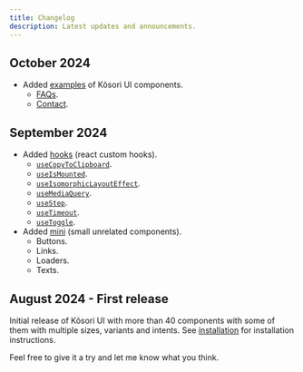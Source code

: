 ```yaml
---
title: Changelog
description: Latest updates and announcements.
---
```


## October 2024

- Added [examples](/examples) of Kõsori UI components.
  - [FAQs](/examples/faqs).
  - [Contact](/examples/contact).

## September 2024

- Added [hooks](/docs/hooks) (react custom hooks).
  - [`useCopyToClipboard`](/docs/hooks/use-copy-to-clipboard).
  - [`useIsMounted`](/docs/hooks/use-is-mounted).
  - [`useIsomorphicLayoutEffect`](/docs/hooks/use-isomorphic-layout-effect).
  - [`useMediaQuery`](/docs/hooks/use-media-query).
  - [`useStep`](/docs/hooks/use-step).
  - [`useTimeout`](/docs/hooks/use-timeout).
  - [`useToggle`](/docs/hooks/use-toggle).
- Added [mini](/docs/mini) (small unrelated components).
  - Buttons.
  - Links.
  - Loaders.
  - Texts.

## August 2024 - First release

Initial release of Kõsori UI with more than 40 components with some of them with multiple sizes, variants and intents.
See [installation](/docs/ui/installation) for installation instructions.

Feel free to give it a try and let me know what you think.
